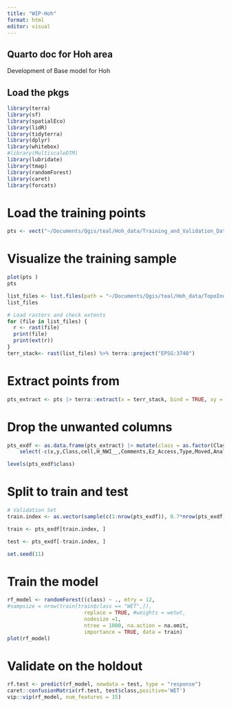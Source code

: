 ```yaml
---
title: "WIP-Hoh"
format: html
editor: visual
---
```


## Quarto doc for Hoh area

Development of Base model for Hoh

## Load the pkgs


```r
library(terra)
library(sf)
library(spatialEco)
library(lidR)
library(tidyterra)
library(dplyr)
library(whitebox)
#library(MultiscaleDTM)
library(lubridate)
library(tmap)
library(randomForest)
library(caret)
library(forcats)
```

# Load the training points 

```r
pts <- vect("~/Documents/Qgis/teal/Hoh_data/Training_and_Validation_Data/Hoh_labelled_sample_points_using NWI_prlimmodel_07182022.shp") %>% terra::project("EPSG:3740")
```

# Visualize the training sample

```r
plot(pts )
pts
```
```r
list_files <- list.files(path = "~/Documents/Qgis/teal/Hoh_data/TopoIndices", full.names = TRUE, pattern = ".tif$", include.dirs = FALSE)
list_files

# Load rasters and check extents
for (file in list_files) {
  r <- rast(file)
  print(file)
  print(ext(r))
}
terr_stack<- rast(list_files) %>% terra::project("EPSG:3740")
```
# Extract points from 

```r
pts_extract <- pts |> terra::extract(x = terr_stack, bind = TRUE, xy = TRUE) 
```
# Drop the unwanted columns 

```r
pts_exdf <- as.data.frame(pts_extract) |> mutate(class = as.factor(Class)) |> 
    select(-c(x,y,Class,cell,H_NWI__,Comments,Ez_Access,Type,Moved,Analyst,FLAG,Analyst2,PrevClass,Field,Class_simp,Source,AJS_CLASS,HGM,MH_Class,MH_HGM,Uncertaint)) %>% filter(class %in% c('UPL','WET')) %>% arrange(class) %>%  droplevels() %>%  as.data.frame()

levels(pts_exdf$class) 
```

# Split to train and test
```r
# Validation Set 
train.index <- as.vector(sample(c(1:nrow(pts_exdf)), 0.7*nrow(pts_exdf), replace=F))

train <- pts_exdf[train.index, ]

test <- pts_exdf[-train.index, ]

set.seed(11)
```
# Train the model 
```r
rf_model <- randomForest((class) ~ ., mtry = 12, 
#sampsize = nrow(train[train$class == "WET",]),
                         replace = TRUE, #weights = wetwt, 
                         nodesize =1,
                         ntree = 1000, na.action = na.omit,
                         importance = TRUE, data = train)
plot(rf_model)

```


# Validate on the holdout

```r
rf.test <- predict(rf_model, newdata = test, type = "response")
caret::confusionMatrix(rf.test, test$class,positive='WET')
vip::vip(rf_model, num_features = 15)

```
